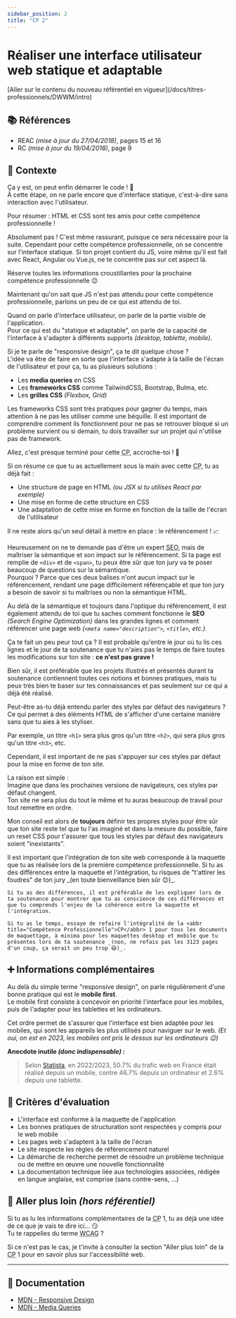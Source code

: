 ```yaml
---
sidebar_position: 2
title: "CP 2"
---
```



# Réaliser une interface utilisateur web statique et adaptable

<Admonition type="warning" title="Attention, tu es en train de consulter un référentiel expiré !">
[Aller sur le contenu du nouveau référentiel en vigueur](/docs/titres-professionnels/DWWM/intro)
</Admonition>

## 📚 Références

- REAC _(mise à jour du 27/04/2018)_, pages 15 et 16
- RC _(mise à jour du 19/04/2018)_, page 9

## 🚀 Contexte

Ça y est, on peut enfin démarrer le code ! 🚀  
À cette étape, on ne parle encore que d'interface statique, c'est-à-dire sans interaction avec l'utilisateur.

Pour résumer : HTML et CSS sont tes amis pour cette compétence professionnelle !

<Admonition type="quote" title="Le projet que je présente contient du Javascript, est-ce un problème ?">
Absolument pas ! C'est même rassurant, puisque ce sera nécessaire pour la suite.  
Cependant pour cette compétence professionnelle, on se concentre sur l'interface statique.
Si ton projet contient du JS, voire même qu'il est fait avec React, Angular ou Vue.js, ne te concentre pas sur cet aspect là.

Réserve toutes les informations croustillantes pour la prochaine compétence professionnelle 😉
</Admonition>

Maintenant qu'on sait que JS n'est pas attendu pour cette compétence professionnelle, parlons un peu de ce qui est attendu de toi.

Quand on parle d'interface utilisateur, on parle de la partie visible de l'application.  
Pour ce qui est du "statique et adaptable", on parle de la capacité de l'interface à s'adapter à différents supports _(desktop, tablette, mobile)_.

Si je te parle de "responsive design", ça te dit quelque chose ?  
L'idée va être de faire en sorte que l'interface s'adapte à la taille de l'écran de l'utilisateur et pour ça, tu as plusieurs solutions :

- Les **media queries** en CSS
- Les **frameworks CSS** comme TailwindCSS, Bootstrap, Bulma, etc.
- Les **grilles CSS** _(Flexbox, Grid)_

<Admonition type="warning" title="Utilisation des frameworks CSS">
Les frameworks CSS sont très pratiques pour gagner du temps, mais attention à ne pas les utiliser comme une béquille.  
Il est important de comprendre comment ils fonctionnent pour ne pas se retrouver bloqué si un problème survient ou si demain,
tu dois travailler sur un projet qui n'utilise pas de framework.
</Admonition>

Allez, c'est presque terminé pour cette <abbr title="Compétence Professionnelle">CP</abbr>, accroche-toi ! 🫠

Si on résume ce que tu as actuellement sous la main avec cette <abbr title="Compétence Professionnelle">CP</abbr>, tu as déjà fait :

- Une structure de page en HTML _(ou JSX si tu utilises React par exemple)_
- Une mise en forme de cette structure en CSS
- Une adaptation de cette mise en forme en fonction de la taille de l'écran de l'utilisateur

Il ne reste alors qu'un seul détail à mettre en place : le référencement ! 📈

Heureusement on ne te demande pas d'être un expert <abbr title="Search Engine Optimization">SEO</abbr>, mais de maîtriser la sémantique et son impact sur le référencement. Si ta page est remplie de `<div>` et de `<span>`, tu peux être sûr que ton jury va te poser beaucoup de questions sur la sémantique.  
Pourquoi ? Parce que ces deux balises n'ont aucun impact sur le référencement, rendant une page difficilement référençable et que ton jury a besoin de savoir si tu maîtrises ou non la sémantique HTML.

Au delà de la sémantique et toujours dans l'optique du référencement, il est également attendu de toi que tu saches comment fonctionne le **SEO** _(Search Engine Optimization)_ dans les grandes lignes et comment référencer une page web _(`<meta name="description">`, `<title>`, etc.)_.

Ça te fait un peu peur tout ça ? Il est probable qu'entre le jour où tu lis ces lignes et le jour de ta soutenance que tu n'aies pas le temps de faire toutes les modifications sur ton site : **ce n'est pas grave !**

Bien sûr, il est préférable que les projets illustrés et présentés durant ta soutenance contiennent toutes ces notions et bonnes pratiques, mais tu peux très bien te baser sur tes connaissances et pas seulement sur ce qui a déjà été réalisé.

<Admonition type="warning" title="Styles par défaut des navigateurs">
Peut-être as-tu déjà entendu parler des styles par défaut des navigateurs ?  
Ce qui permet à des éléments HTML de s'afficher d'une certaine manière sans que tu aies à les styliser.

Par exemple, un titre `<h1>` sera plus gros qu'un titre `<h2>`, qui sera plus gros qu'un titre `<h3>`, etc.

Cependant, il est important de ne pas s'appuyer sur ces styles par défaut pour la mise en forme de ton site.

La raison est simple :  
Imagine que dans les prochaines versions de navigateurs, ces styles par défaut changent.  
Ton site ne sera plus du tout le même et tu auras beaucoup de travail pour tout remettre en ordre.

Mon conseil est alors de **toujours** définir tes propres styles pour être sûr que ton site reste tel
que tu l'as imaginé et dans la mesure du possible, faire un reset CSS pour t'assurer que tous les styles
par défaut des navigateurs soient "inexistants".
</Admonition>

<Admonition type="warning" title="Correspondance des maquettes avec l'intégration">
Il est important que l'intégration de ton site web corresponde à la maquette que tu as réalisée lors de la première compétence professionnelle.
    Si tu as des différences entre la maquette et l'intégration, tu risques de "t'attirer les foudres" de ton jury _(en toute bienveillance bien sûr 😉)_.

    Si tu as des différences, il est préférable de les expliquer lors de ta soutenance pour montrer que tu as conscience de ces différences et que tu comprends l'enjeu de la cohérence entre la maquette et l'intégration.

    Si tu as le temps, essaye de refaire l'intégralité de la <abbr title="Compétence Professionnelle">CP</abbr> 1 pour tous les documents de maquettage, à minima pour les maquettes desktop et mobile que tu présentes lors de ta soutenance _(non, ne refais pas les 3123 pages d'un coup, ça serait un peu trop 😅)_.
</Admonition>

## ➕ Informations complémentaires

Au delà du simple terme "responsive design", on parle régulièrement d'une bonne pratique qui est le **mobile first**.  
Le mobile first consiste à concevoir en priorité l'interface pour les mobiles, puis de l'adapter pour les tablettes et les ordinateurs.

Cet ordre permet de s'assurer que l'interface est bien adaptée pour les mobiles, qui sont les appareils les plus utilisés pour naviguer sur le web. _(Et oui, on est en 2023, les mobiles ont pris le dessus sur les ordinateurs 😉)_

**Anecdote inutile _(donc indispensable)_ :**  
> Selon [Statista](https://fr.statista.com/infographie/31588/trafic-web-en-france-selon-le-support-utilise-pour-se-connecter-mobile-ordinateur-tablette/#:~:text=Utilisation%20d'Internet&text=Comme%20l'indique%20notre%20graphique,de%203%20%25%20sur%20une%20tablette.), en 2022/2023, 50.7% du trafic web en France était réalisé depuis un mobile, contre 46.7% depuis un ordinateur et 2.6% depuis une tablette.

## 🎯 Critères d'évaluation

- L'interface est conforme à la maquette de l'application
- Les bonnes pratiques de structuration sont respectées y compris pour le web mobile
- Les pages web s'adaptent à la taille de l'écran
- Le site respecte les règles de référencement naturel
- La démarche de recherche permet de résoudre un problème technique ou de mettre en œuvre une nouvelle fonctionnalité
- La documentation technique liée aux technologies associées, rédigée en langue anglaise, est comprise (sans contre-sens, ...)

## 🤯 Aller plus loin _(hors référentiel)_

Si tu as lu les informations complémentaires de la <abbr title="Compétence Professionnelle">CP</abbr> 1, tu as déjà une idée de ce que je vais te dire ici... 😏  
Tu te rappelles du terme <abbr title="Web Content Accessibility Guidelines">WCAG</abbr> ?

Si ce n'est pas le cas, je t'invite à consulter la section "Aller plus loin" de la <abbr title="Compétence Professionnelle">CP</abbr> 1 pour en savoir plus sur l'accessibilité web.

---

## 🧠 Documentation

- [MDN - Responsive Design](https://developer.mozilla.org/fr/docs/Learn/CSS/CSS_layout/Responsive_Design)
- [MDN - Media Queries](https://developer.mozilla.org/fr/docs/Web/CSS/Media_Queries/Using_media_queries)
